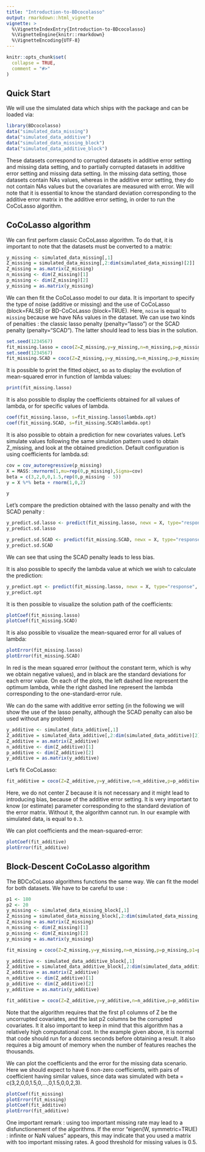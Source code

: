 ```yaml
---
title: "Introduction-to-BDcocolasso"
output: rmarkdown::html_vignette
vignette: >
  %\VignetteIndexEntry{Introduction-to-BDcocolasso}
  %\VignetteEngine{knitr::rmarkdown}
  %\VignetteEncoding{UTF-8}
---
```


```r
knitr::opts_chunk$set(
  collapse = TRUE,
  comment = "#>"
)
```

## Quick Start

We will use the simulated data which ships with the package and can be loaded via:

```r
library(BDcocolasso)
data("simulated_data_missing")
data("simulated_data_additive")
data("simulated_data_missing_block")
data("simulated_data_additive_block")
```

These datasets correspond to corrupted datasets in additive error setting and missing data setting, and to partially corrupted datasets in additive error setting and missing data setting. In the missing data setting, those datasets contain NAs values, whereas in the additive error setting, they do not contain NAs values but the covariates are measured with error. 
We will note that it is essential to know the standard deviation corresponding to the additive error matrix in the additive error setting, in order to run the CoCoLasso algorithm.

## CoCoLasso algorithm

We can first perform classic CoCoLasso algorithm. To do that, it is important to note that the datasets must be converted to a matrix:

```r
y_missing <- simulated_data_missing[,1]
Z_missing = simulated_data_missing[,2:dim(simulated_data_missing)[2]]
Z_missing = as.matrix(Z_missing)
n_missing <- dim(Z_missing)[1]
p_missing <- dim(Z_missing)[2]
y_missing = as.matrix(y_missing)
```

We can then fit the CoCoLasso model to our data. It is important to specify the type of noise (additive or missing) and the use of CoCoLasso (block=FALSE) or BD-CoCoLasso (block=TRUE). Here, `noise` is equal to `missing` because we have NAs values in the dataset. 
We can use two kinds of penalties : the classic lasso penalty (penalty="lasso") or the SCAD penalty (penalty="SCAD"). The latter should lead to less bias in the solution.
```r
set.seed(1234567)
fit_missing.lasso = coco(Z=Z_missing,y=y_missing,n=n_missing,p=p_missing,step=100,K=4,mu=10,tau=NULL, etol = 1e-4,noise = "missing",block=FALSE, penalty="lasso")
set.seed(1234567)
fit_missing.SCAD = coco(Z=Z_missing,y=y_missing,n=n_missing,p=p_missing,step=100,K=4,mu=10,tau=NULL, etol = 1e-4,noise = "missing",block=FALSE, penalty="SCAD")
```

It is possible to print the fitted object, so as to display the evolution of mean-squared error in function of lambda values:
```r
print(fit_missing.lasso)

```

It is also possible to display the coefficients obtained for all values of lambda, or for specific values of lambda.
```r
coef(fit_missing.lasso, s=fit_missing.lasso$lambda.opt)
coef(fit_missing.SCAD, s=fit_missing.SCAD$lambda.opt)
```

It is also possible to obtain a prediction for new covariates values. Let's simulate values following the same simulation pattern used to obtain Z_missing, and look at the obtained prediction. Default configuration is using coefficients for lambda.sd:

```r
cov = cov_autoregressive(p_missing)
X = MASS::mvrnorm(1,mu=rep(0,p_missing),Sigma=cov)
beta = c(3,2,0,0,1.5,rep(0,p_missing - 5))
y = X %*% beta + rnorm(1,0,2)

y

```

Let's compare the prediction obtained with the lasso penalty and with the SCAD penalty :
```r
y_predict.sd.lasso <- predict(fit_missing.lasso, newx = X, type="response")
y_predict.sd.lasso
```

```r
y_predict.sd.SCAD <- predict(fit_missing.SCAD, newx = X, type="response")
y_predict.sd.SCAD
```

We can see that using the SCAD penalty leads to less bias.

It is also possible to specify the lambda value at which we wish to calculate the prediction:
```r
y_predict.opt <- predict(fit_missing.lasso, newx = X, type="response", lambda.pred = fit_missing.lasso$lambda.opt)
y_predict.opt
```

It is then possible to visualize the solution path of the coefficients:
```r
plotCoef(fit_missing.lasso)
plotCoef(fit_missing.SCAD)
```

It is also possible to visualize the mean-squared error for all values of lambda:
```r
plotError(fit_missing.lasso)
plotError(fit_missing.SCAD)
```
In red is the mean squared error (without the constant term, which is why we obtain negative values), and in black are the standard deviations for each error value.
On each of the plots, the left dashed line represent the optimum lambda, while the right dashed line represent the lambda corresponding to the one-standard-error rule.

We can do the same with additive error setting (in the following we will show the use of the lasso penalty, although the SCAD penalty can also be used without any problem)
```r
y_additive <- simulated_data_additive[,1]
Z_additive = simulated_data_additive[,2:dim(simulated_data_additive)[2]]
Z_additive = as.matrix(Z_additive)
n_additive <- dim(Z_additive)[1]
p_additive <- dim(Z_additive)[2]
y_additive = as.matrix(y_additive)

```

Let's fit CoCoLasso:
```r


fit_additive = coco(Z=Z_additive,y=y_additive,n=n_additive,p=p_additive,center.Z = FALSE, step=100,K=4,mu=10,tau=0.3,etol = 1e-4,noise = "additive", block=FALSE, penalty="lasso")

```

Here, we do not center Z because it is not necessary and it might lead to introducing bias, because of the additive error setting. It is very important to know (or estimate) \code{tau} parameter corresponding to the standard deviation of the error matrix. Without it, the algorithm cannot run. In our example with simulated data, \code{tau} is equal to `0.3`.

We can plot coefficients and the mean-squared-error:
```r
plotCoef(fit_additive)
plotError(fit_additive)
```



## Block-Descent CoCoLasso algorithm

The BDCoCoLasso algorithms functions the same way. We can fit the model for both datasets. We have to be careful to use \code{block=TRUE}:
```r
p1 <- 180
p2 <- 20
y_missing <- simulated_data_missing_block[,1]
Z_missing = simulated_data_missing_block[,2:dim(simulated_data_missing_block)[2]]
Z_missing = as.matrix(Z_missing)
n_missing <- dim(Z_missing)[1]
p_missing <- dim(Z_missing)[2]
y_missing = as.matrix(y_missing)

fit_missing = coco(Z=Z_missing,y=y_missing,n=n_missing,p=p_missing,p1=p1,p2=p2,step=100,K=4,mu=10,tau=NULL,noise="missing",block=TRUE)

y_additive <- simulated_data_additive_block[,1]
Z_additive = simulated_data_additive_block[,2:dim(simulated_data_additive_block)[2]]
Z_additive = as.matrix(Z_additive)
n_additive <- dim(Z_additive)[1]
p_additive <- dim(Z_additive)[2]
y_additive = as.matrix(y_additive)

fit_additive = coco(Z=Z_additive,y=y_additive,n=n_additive,p=p_additive,p1=p1,p2=p2,center.Z = FALSE, step=100,K=4,mu=10,tau=0.3,noise="additive",block=TRUE)


```

Note that the algorithm requires that the first p1 columns of Z be the uncorrupted covariates, and the last p2 columns be the corrupted covariates.
It it also important to keep in mind that this algorithm has a relatively high computational cost. In the example given above, it is normal that code should run for a dozens seconds before obtaining a result. It also requires a big amount of memory when the number of features reaches the thousands.

We can plot the coefficients and the error for the missing data scenario. Here we should expect to have 6 non-zero coefficients, with pairs of coefficient having similar values, since data was simulated with beta = c(3,2,0,0,1.5,0,...,0,1.5,0,0,2,3).
```r
plotCoef(fit_missing)
plotError(fit_missing)
plotCoef(fit_additive)
plotError(fit_additive)
```

One important remark : using too important missing rate may lead to a disfunctionement of the algorithms. If the error "eigen(W, symmetric=TRUE) : infinite or NaN values" appears, this may indicate that you used a matrix with too important missing rates. A good threshold for missing values is 0.5.
